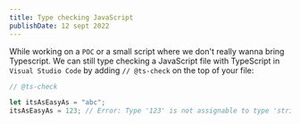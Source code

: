 ```yaml
---
title: Type checking JavaScript
publishDate: 12 sept 2022
---
```


While working on a `POC` or a small script where we don't really wanna bring Typescript.
We can still type checking a JavaScript file with TypeScript in `Visual Studio Code` by adding `// @ts-check` on the top of your file:

```js
// @ts-check

let itsAsEasyAs = "abc";
itsAsEasyAs = 123; // Error: Type '123' is not assignable to type 'string'
```
